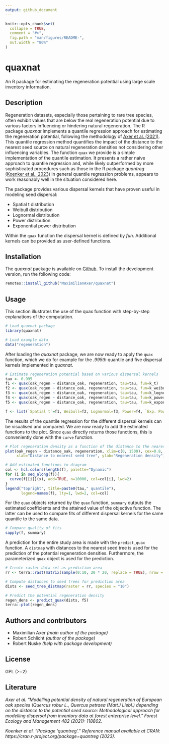 ```yaml
---
output: github_document
---
```


<!-- README.md is generated from README.Rmd. Please edit that file -->

```r
knitr::opts_chunk$set(
  collapse = TRUE,
  comment = "#>",
  fig.path = "man/figures/README-",
  out.width = "80%"
)
```

# quaxnat

<!-- badges: start -->
<!-- badges: end -->

An R package for estimating the regeneration potential using large scale inventory information.


## Description
Regeneration datasets, especially those pertaining to rare tree species, often exhibit values that are below the real regeneration potential due to various factors influencing or hindering natural regeneration. The R package *quaxnat* implements a quantile regression approach for estimating the regeneration potential, following the methodology of [Axer et al. (2021)](https://doi.org/10.1016/j.foreco.2020.118802). This quantile regression method quantifies the impact of the distance to the nearest seed source on natural regeneration densities not considering other influencing variables.
The function `quax` we provide is a simple implementation of the quantile estimation. It presents a rather naive approach to quantile regression and, while likely outperformed by more sophisticated procedures such as those in the R package *quantreg* [(Koenker et al., 2023)](https://CRAN.R-project.org/package=quantreg) in general quantile regression problems, appears to work reasonably well in the situation considered here. 

The package provides various dispersal kernels that have proven useful in modeling seed dispersal:

  * Spatial t distribution
  * Weibull distribution
  * Lognormal distribution
  * Power distribution
  * Exponential power distribution

Within the `quax` function the dispersal kernel is defined by *fun*. Additional kernels can be provided as user-defined functions.


## Installation

The *quaxnat* package is available on [Github](https://github.com/MaximilianAxer/quaxnat). 
To install the development version, run the following code:

```r
remotes::install_github("MaximilianAxer/quaxnat")
```


## Usage
This section illustrates the use of the quax function with step-by-step explanations of the computation.

```r
# Load quaxnat package
library(quaxnat)

# Load example data
data("regeneration")
```

After loading the *quaxnat* package, we are now ready to apply the `quax` function, which we do for example for the *.995th* quantile and five dispersal kernels implemented in *quaxnat*.

```r
# Estimate regeneration potential based on various dispersal kernels
tau <- 0.995
f1 <- quax(oak_regen ~ distance_oak, regeneration, tau=tau, fun=k_t)
f2 <- quax(oak_regen ~ distance_oak, regeneration, tau=tau, fun=k_weibull)
f3 <- quax(oak_regen ~ distance_oak, regeneration, tau=tau, fun=k_lognormal)
f4 <- quax(oak_regen ~ distance_oak, regeneration, tau=tau, fun=k_power)
f5 <- quax(oak_regen ~ distance_oak, regeneration, tau=tau, fun=k_exponential_power)

f <- list(`Spatial t`=f1, Weibull=f2, Lognormal=f3, Power=f4, `Exp. Power`=f5)
```

The results of the quantile regression for the different dispersal kernels can be visualised and compared. We are now ready to add the estimated functions to the plot. Since `quax` directly returns those functions, this is conveniently done with the `curve` function.

```r
# Plot regeneration density as a function of the distance to the nearest seed tree
plot(oak_regen ~ distance_oak, regeneration, xlim=c(0, 1500), cex=0.8,
     xlab="Distance to nearest seed tree", ylab="Regeneration density")

# Add estimated functions to diagram
col <- hcl.colors(length(f), palette="Dynamic")
for (i in seq_along(f)){
  curve(f[[i]](x), add=TRUE, n=10000, col=col[i], lwd=2)
}
legend("topright", title=paste0(tau," quantile"),
       legend=names(f), lty=1, lwd=2, col=col)
```

For the `quax` objects returned by the `quax` function, `summary` outputs the estimated coefficients and the attained value of the objective function. The latter can be used to compare fits of different dispersal kernels for the same quantile to the same data.

```r
# Compare quality of fits
sapply(f, summary)
```

A prediction for the entire study area is made with the `predict_quax` function. A `distmap` with distances to the nearest seed tree is used for the prediction of the potential regeneration densities. Furthermore, the parameterized `quax` object is used for the prediction.

```r
# Create raster data set as prediction area
rr <- terra::rast(matrix(sample(0:10, 20 * 20, replace = TRUE), nrow = 20, ncol = 20))

# Compute distances to seed trees for prediction area
dists <- seed_tree_distmap(raster = rr, species = "10")

# Predict the potential regeneration density
regen_dens <- predict_quax(dists, f5)
terra::plot(regen_dens)
```


## Authors and contributors
* Maximilian Axer _(main author of the package)_
* Robert Schlicht _(author of the package)_
* Robert Nuske _(help with package development)_


## License
GPL (>=2)


## Literature
*Axer et al. "Modelling potential density of natural regeneration of European oak species (Quercus robur L., Quercus petraea (Matt.) Liebl.) depending on the distance to the potential seed source: Methodological approach for modelling dispersal from inventory data at forest enterprise level." Forest Ecology and Management 482 (2021): 118802.*

*Koenker et al. "Package 'quantreg'." Reference manual available at CRAN: https://cran.r-project.org/package=quantreg (2023).*


